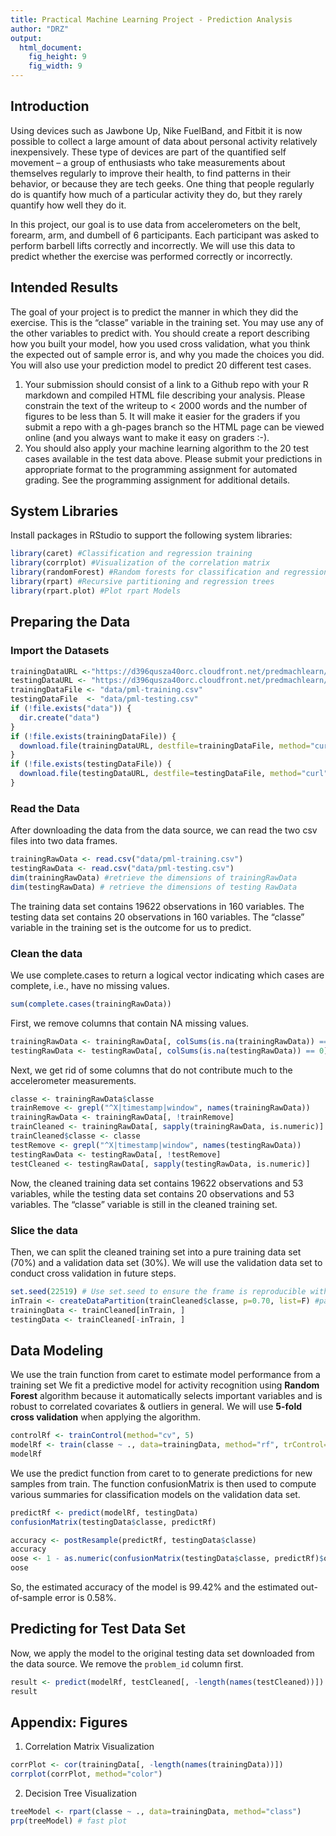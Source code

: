 ```yaml
---
title: Practical Machine Learning Project - Prediction Analysis
author: "DRZ"
output:
  html_document:
    fig_height: 9
    fig_width: 9
---
```



## Introduction  
Using devices such as Jawbone Up, Nike FuelBand, and Fitbit it is now possible to collect a large amount of data about personal activity relatively inexpensively. These type of devices are part of the quantified self movement – a group of enthusiasts who take measurements about themselves regularly to improve their health, to find patterns in their behavior, or because they are tech geeks. One thing that people regularly do is quantify how much of a particular activity they do, but they rarely quantify how well they do it. 

In this project, our goal is to use data from accelerometers on the belt, forearm, arm, and dumbell of 6 participants. Each participant was asked to perform barbell lifts correctly and incorrectly.  We will use this data to predict whether the exercise was performed correctly or incorrectly.  

## Intended Results 
The goal of your project is to predict the manner in which they did the exercise. This is the "classe" variable in the training set. You may use any of the other variables to predict with. You should create a report describing how you built your model, how you used cross validation, what you think the expected out of sample error is, and why you made the choices you did. You will also use your prediction model to predict 20 different test cases. 

1. Your submission should consist of a link to a Github repo with your R markdown and compiled HTML file describing your analysis. Please constrain the text of the writeup to < 2000 words and the number of figures to be less than 5. It will make it easier for the graders if you submit a repo with a gh-pages branch so the HTML page can be viewed online (and you always want to make it easy on graders :-).
2. You should also apply your machine learning algorithm to the 20 test cases available in the test data above. Please submit your predictions in appropriate format to the programming assignment for automated grading. See the programming assignment for additional details. 

## System Libraries 
Install packages in RStudio to support the following system libraries: 
```r
library(caret) #Classification and regression training
library(corrplot) #Visualization of the correlation matrix
library(randomForest) #Random forests for classification and regression
library(rpart) #Recursive partitioning and regression trees
library(rpart.plot) #Plot rpart Models
``` 
## Preparing the Data 
### Import the Datasets
```r
trainingDataURL <-"https://d396qusza40orc.cloudfront.net/predmachlearn/pml-training.csv"
testingDataURL <- "https://d396qusza40orc.cloudfront.net/predmachlearn/pml-testing.csv"
trainingDataFile <- "data/pml-training.csv"
testingDataFile  <- "data/pml-testing.csv"
if (!file.exists("data")) {
  dir.create("data")
}
if (!file.exists(trainingDataFile)) {
  download.file(trainingDataURL, destfile=trainingDataFile, method="curl")
}
if (!file.exists(testingDataFile)) {
  download.file(testingDataURL, destfile=testingDataFile, method="curl")
}
```  
### Read the Data
After downloading the data from the data source, we can read the two csv files into two data frames.  
```r
trainingRawData <- read.csv("data/pml-training.csv")
testingRawData <- read.csv("data/pml-testing.csv")
dim(trainingRawData) #retrieve the dimensions of trainingRawData
dim(testingRawData) # retrieve the dimensions of testing RawData
```
The training data set contains 19622 observations in 160 variables. The testing data set contains 20 observations in 160 variables. The "classe" variable in the training set is the outcome for us to predict. 

### Clean the data
We use complete.cases to return a logical vector indicating which cases are complete, i.e., have no missing values.
```r
sum(complete.cases(trainingRawData))
```
First, we remove columns that contain NA missing values.
```r
trainingRawData <- trainingRawData[, colSums(is.na(trainingRawData)) == 0] 
testingRawData <- testingRawData[, colSums(is.na(testingRawData)) == 0] 
```  
Next, we get rid of some columns that do not contribute much to the accelerometer measurements.
```r
classe <- trainingRawData$classe
trainRemove <- grepl("^X|timestamp|window", names(trainingRawData))
trainingRawData <- trainingRawData[, !trainRemove]
trainCleaned <- trainingRawData[, sapply(trainingRawData, is.numeric)]
trainCleaned$classe <- classe
testRemove <- grepl("^X|timestamp|window", names(testingRawData))
testingRawData <- testingRawData[, !testRemove]
testCleaned <- testingRawData[, sapply(testingRawData, is.numeric)]
```
Now, the cleaned training data set contains 19622 observations and 53 variables, while the testing data set contains 20 observations and 53 variables. The "classe" variable is still in the cleaned training set.

### Slice the data
Then, we can split the cleaned training set into a pure training data set (70%) and a validation data set (30%). We will use the validation data set to conduct cross validation in future steps.  
```r
set.seed(22519) # Use set.seed to ensure the frame is reproducible with the same data
inTrain <- createDataPartition(trainCleaned$classe, p=0.70, list=F) #partition the data to 70% training and 30% test data
trainingData <- trainCleaned[inTrain, ]
testingData <- trainCleaned[-inTrain, ]
```

## Data Modeling
We use the train function from caret to estimate model performance from a training set
We fit a predictive model for activity recognition using **Random Forest** algorithm because it automatically selects important variables and is robust to correlated covariates & outliers in general. We will use **5-fold cross validation** when applying the algorithm.  
```r
controlRf <- trainControl(method="cv", 5)
modelRf <- train(classe ~ ., data=trainingData, method="rf", trControl=controlRf, ntree=250)
modelRf
```
We use the predict function from caret to to generate predictions for new samples from train.  The function confusionMatrix is then used to compute various summaries for classification models on the validation data set.  
```r
predictRf <- predict(modelRf, testingData)
confusionMatrix(testingData$classe, predictRf)
```
```r
accuracy <- postResample(predictRf, testingData$classe)
accuracy
oose <- 1 - as.numeric(confusionMatrix(testingData$classe, predictRf)$overall[1])
oose
```
So, the estimated accuracy of the model is 99.42% and the estimated out-of-sample error is 0.58%.

## Predicting for Test Data Set
Now, we apply the model to the original testing data set downloaded from the data source. We remove the `problem_id` column first.  
```r
result <- predict(modelRf, testCleaned[, -length(names(testCleaned))])
result
```  

## Appendix: Figures
1. Correlation Matrix Visualization  
```r
corrPlot <- cor(trainingData[, -length(names(trainingData))])
corrplot(corrPlot, method="color")
```
2. Decision Tree Visualization
```r
treeModel <- rpart(classe ~ ., data=trainingData, method="class")
prp(treeModel) # fast plot
```